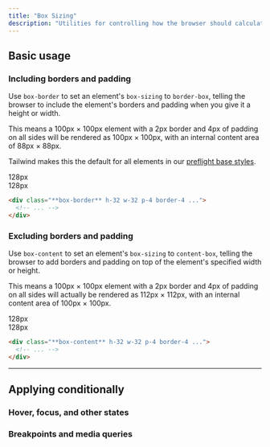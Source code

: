 ```yaml
---
title: "Box Sizing"
description: "Utilities for controlling how the browser should calculate an element's total size."
---
```




## Basic usage

### Including borders and padding

Use `box-border` to set an element's `box-sizing` to `border-box`, telling the browser to include the element's borders and padding when you give it a height or width.

This means a 100px &times; 100px element with a 2px border and 4px of padding on all sides will be rendered as 100px &times; 100px, with an internal content area of 88px &times; 88px.

Tailwind makes this the default for all elements in our [preflight base styles](/docs/preflight).

<Example p="none">
  <div class="relative grid grid-cols-[1fr,1fr,1fr] grid-rows-[1fr,3fr,1fr] gap-px bg-slate-700/10 font-mono text-sm font-bold leading-6 max-w-sm mx-auto w-full shadow-xl dark:bg-slate-700">
    <div class="bg-white col-start-1 row-start-1 dark:bg-slate-800"></div>
    <div class="relative bg-white col-start-2 row-start-1 dark:bg-slate-800">
      <!-- w-measure indicator -->
      <div class="absolute flex bottom-2 left-0 right-0">
        <!-- Horizontal line -->
        <div class="bg-sky-400 h-px absolute left-0 top-1/2 -translate-y-px right-0"></div>
        <!-- Left chip -->
        <div class="w-full">
          <div class="rounded-full h-2 bg-sky-400 w-px absolute left-0 top-1/2 -translate-x-px -translate-y-1"></div>
        </div>
        <!-- Badge -->
        <div class="relative flex-auto font-mono font-bold w-full bg-white text-sky-600 text-xs px-1.5 flex items-center justify-center leading-none dark:bg-slate-800 dark:text-sky-400">128px</div>
        <!-- Right chip -->
        <div class="w-full">
          <div class="rounded-full h-2 bg-sky-400 w-px absolute right-0 top-1/2 translate-x-px -translate-y-1"></div>
        </div>
      </div>
    </div>
    <div class="bg-white col-start-3 row-start-1 dark:bg-slate-800"></div>
    <div class="relative bg-white col-start-1 row-start-2 dark:bg-slate-800">
      <!-- h-measure indicator -->
      <div class="absolute flex top-0 bottom-0 right-2 w-3">
        <!-- Vertical line -->
        <div class="bg-sky-400 w-px absolute top-0 left-1/2 -translate-x-[0.5px] bottom-0"></div>
        <!-- Top chip -->
        <div class="w-full">
          <div class="rounded-full w-2 bg-sky-400 h-px absolute top-0 left-1/2 -translate-y-px -translate-x-1"></div>
        </div>
        <!-- Badge -->
        <div class="relative -rotate-90 -translate-x-[1.15rem] translate-y-14 h-3 flex flex-auto font-mono font-bold bg-white text-sky-600 text-xs px-1.5 items-center justify-center leading-none dark:bg-slate-800 dark:text-sky-400">128px</div>
        <!-- Bottom chip -->
        <div class="w-full">
          <div class="rounded-full w-2 bg-sky-400 h-px absolute bottom-0 left-1/2 translate-y-px -translate-x-1"></div>
        </div>
      </div>
    </div>
    <div class="bg-white col-start-2 row-start-2 w-32 h-32 ring-1 ring-sky-300 dark:bg-slate-800 dark:ring-sky-400">
      <div class="box-border relative bg-stripes-sky w-32 h-32 p-5 ring ring-sky-300 ring-inset">
        <div class="w-full h-full bg-sky-500 ring-1 ring-sky-500"></div>
      </div>
    </div>
    <div class="bg-white col-start-3 row-start-2 dark:bg-slate-800"></div>
    <div class="bg-white col-start-1 row-start-3 dark:bg-slate-800"></div>
    <div class="bg-white col-start-2 row-start-3 dark:bg-slate-800"></div>
    <div class="bg-white col-start-3 row-start-3 dark:bg-slate-800"></div>
  </div>
</Example>

```html
<div class="**box-border** h-32 w-32 p-4 border-4 ...">
  <!-- ... -->
</div>
```

### Excluding borders and padding

Use `box-content` to set an element's `box-sizing` to `content-box`, telling the browser to add borders and padding on top of the element's specified width or height.

This means a 100px &times; 100px element with a 2px border and 4px of padding on all sides will actually be rendered as 112px &times; 112px, with an internal content area of 100px &times; 100px.

<Example p="none">
  <div class="relative grid grid-cols-[1fr,1fr,1fr] grid-rows-[1fr,2fr,1fr] gap-px bg-slate-700/10 font-mono text-sm font-bold leading-6 max-w-sm mx-auto w-full shadow-xl dark:bg-slate-700">
    <div class="bg-white col-start-1 row-start-1 dark:bg-slate-800"></div>
    <div class="relative bg-white col-start-2 row-start-1 dark:bg-slate-800">
      <!-- w-measure indicator -->
      <div class="absolute flex bottom-2 left-0 right-0 -translate-y-5">
        <!-- Horizontal line -->
        <div class="bg-blue-400 h-px absolute left-0 top-1/2 -translate-y-px right-0"></div>
        <!-- Left chip -->
        <div class="w-full">
          <div class="rounded-full h-2 bg-blue-400 w-px absolute left-0 top-1/2 -translate-x-px -translate-y-1"></div>
        </div>
        <!-- Badge -->
        <div class="relative flex-auto font-mono font-bold w-full bg-white text-blue-600 text-xs px-1.5 flex items-center justify-center leading-none dark:bg-slate-800 dark:text-blue-400">128px</div>
        <!-- Right chip -->
        <div class="w-full">
          <div class="rounded-full h-2 bg-blue-400 w-px absolute right-0 top-1/2 translate-x-px -translate-y-1"></div>
        </div>
      </div>
    </div>
    <div class="bg-white col-start-3 row-start-1 dark:bg-slate-800"></div>
    <div class="relative bg-white col-start-1 row-start-2 dark:bg-slate-800">
      <!-- h-measure indicator -->
      <div class="absolute flex top-0 bottom-0 right-2 w-3 -translate-x-5">
        <!-- Vertical line -->
        <div class="bg-blue-400 w-px absolute top-0 left-1/2 -translate-x-[0.5px] bottom-0"></div>
        <!-- Top chip -->
        <div class="w-full">
          <div class="rounded-full w-2 bg-blue-400 h-px absolute top-0 left-1/2 -translate-y-px -translate-x-1"></div>
        </div>
        <!-- Badge -->
        <div class="relative -rotate-90 -translate-x-[1.15rem] translate-y-14 h-3 flex flex-auto font-mono font-bold bg-white text-blue-600 text-xs px-1.5 items-center justify-center leading-none dark:bg-slate-800 dark:text-blue-400">128px</div>
        <!-- Bottom chip -->
        <div class="w-full">
          <div class="rounded-full w-2 bg-blue-400 h-px absolute bottom-0 left-1/2 translate-y-px -translate-x-1"></div>
        </div>
      </div>
    </div>
    <div class="bg-white col-start-2 row-start-2 w-32 h-32">
      <div class="box-content -translate-x-5 -translate-y-5 relative bg-stripes-blue w-32 h-32 p-5 ring-4 ring-blue-300 ring-inset dark:ring-blue-500">
        <div class="w-full h-full bg-blue-500 ring-1 ring-blue-500"></div>
      </div>
    </div>
    <div class="bg-white col-start-3 row-start-2 dark:bg-slate-800"></div>
    <div class="bg-white col-start-1 row-start-3 dark:bg-slate-800"></div>
    <div class="bg-white col-start-2 row-start-3 dark:bg-slate-800"></div>
    <div class="bg-white col-start-3 row-start-3 dark:bg-slate-800"></div>
  </div>
</Example>

```html
<div class="**box-content** h-32 w-32 p-4 border-4 ...">
  <!-- ... -->
</div>
```

---

## <Heading ignore>Applying conditionally</Heading>

### <Heading ignore>Hover, focus, and other states</Heading>

<HoverFocusAndOtherStates defaultClass="box-border" featuredClass="box-content" />

### <Heading ignore>Breakpoints and media queries</Heading>

<BreakpointsAndMediaQueries defaultClass="box-border" featuredClass="box-content" />
